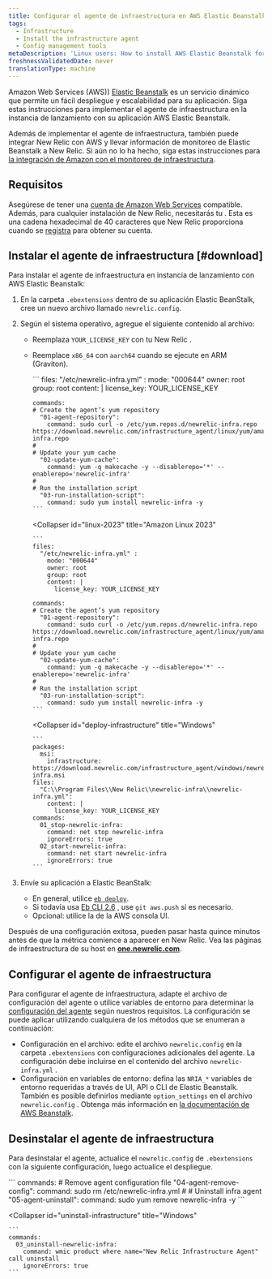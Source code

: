 ```yaml
---
title: Configurar el agente de infraestructura en AWS Elastic Beanstalk
tags:
  - Infrastructure
  - Install the infrastructure agent
  - Config management tools
metaDescription: 'Linux users: How to install AWS Elastic Beanstalk for New Relic''s infrastructure agent.'
freshnessValidatedDate: never
translationType: machine
---
```


Amazon Web Services (AWS)) [Elastic Beanstalk](https://aws.amazon.com/elasticbeanstalk) es un servicio dinámico que permite un fácil despliegue y escalabilidad para su aplicación. Siga estas instrucciones para implementar el agente de infraestructura en la instancia de lanzamiento con su aplicación AWS Elastic Beanstalk.

Además de implementar el agente de infraestructura, también puede integrar New Relic con AWS y llevar información de monitoreo de Elastic Beanstalk a New Relic. Si aún no lo ha hecho, siga estas instrucciones para [la integración de Amazon con el monitoreo de infraestructura](/docs/infrastructure/infrastructure-integrations/getting-started/connect-aws-integrations-infrastructure).

## Requisitos

Asegúrese de tener una [cuenta de Amazon Web Services](http://aws.amazon.com/elasticbeanstalk/) compatible. Además, para cualquier instalación de New Relic, necesitarás tu <InlinePopover type="licenseKey"/>. Esta es una cadena hexadecimal de 40 caracteres que New Relic proporciona cuando se [registra](http://newrelic.com/signup "El enlace se abre en una ventana nueva.") para obtener su cuenta.

## Instalar el agente de infraestructura [#download]

Para instalar el agente de infraestructura en instancia de lanzamiento con AWS Elastic Beanstalk:

1. En la carpeta `.ebextensions` dentro de su aplicación Elastic BeanStalk, cree un nuevo archivo llamado `newrelic.config`.

2. Según el sistema operativo, agregue el siguiente contenido al archivo:

   * Reemplaza `YOUR_LICENSE_KEY` con tu New Relic <InlinePopover type="licenseKey"/>.

   * Reemplace `x86_64` con `aarch64` cuando se ejecute en ARM (Graviton).

     <CollapserGroup>
       <Collapser
         id="linux-2"
         title="Amazon Linux 2"
       >
         ```
         files:
           "/etc/newrelic-infra.yml" :
             mode: "000644"
             owner: root
             group: root
             content: |
               license_key: YOUR_LICENSE_KEY

         commands:
         # Create the agent’s yum repository
           "01-agent-repository":
             command: sudo curl -o /etc/yum.repos.d/newrelic-infra.repo https://download.newrelic.com/infrastructure_agent/linux/yum/amazonlinux/2/x86_64/newrelic-infra.repo
         #
         # Update your yum cache
           "02-update-yum-cache":
             command: yum -q makecache -y --disablerepo='*' --enablerepo='newrelic-infra'
         #
         # Run the installation script
           "03-run-installation-script":
             command: sudo yum install newrelic-infra -y
         ```
       </Collapser>

       <Collapser
         id="linux-2023"
         title="Amazon Linux 2023"
       >
         ```
         files:
           "/etc/newrelic-infra.yml" :
             mode: "000644"
             owner: root
             group: root
             content: |
               license_key: YOUR_LICENSE_KEY

         commands:
         # Create the agent’s yum repository
           "01-agent-repository":
             command: sudo curl -o /etc/yum.repos.d/newrelic-infra.repo https://download.newrelic.com/infrastructure_agent/linux/yum/amazonlinux/2023/x86_64/newrelic-infra.repo
         #
         # Update your yum cache
           "02-update-yum-cache":
             command: yum -q makecache -y --disablerepo='*' --enablerepo='newrelic-infra'
         #
         # Run the installation script
           "03-run-installation-script":
             command: sudo yum install newrelic-infra -y
         ```
       </Collapser>

       <Collapser
         id="deploy-infrastructure"
         title="Windows"
       >
         ```
         packages:
           msi:
             infrastructure: https://download.newrelic.com/infrastructure_agent/windows/newrelic-infra.msi
         files:
           "C:\\Program Files\\New Relic\\newrelic-infra\\newrelic-infra.yml":
             content: |
               license_key: YOUR_LICENSE_KEY
         commands:
           01_stop-newrelic-infra:
             command: net stop newrelic-infra
             ignoreErrors: true
           02_start-newrelic-infra:
             command: net start newrelic-infra
             ignoreErrors: true
         ```
       </Collapser>
     </CollapserGroup>

3. Envíe su aplicación a Elastic BeanStalk:

   * En general, utilice [`eb deploy`](http://docs.aws.amazon.com/elasticbeanstalk/latest/dg/eb3-deploy.html).
   * Si todavía usa [Eb CLI 2.6](http://docs.aws.amazon.com/elasticbeanstalk/latest/dg/eb-cli.html) , use `git aws.push` si es necesario.
   * Opcional: utilice la de la AWS consola UI.

Después de una configuración exitosa, pueden pasar hasta quince minutos antes de que la métrica comience a aparecer en New Relic. Vea las páginas de infraestructura de su host en <DNT>**[one.newrelic.com](https://one.newrelic.com/all-capabilities)**</DNT>.

## Configurar el agente de infraestructura

Para configurar el agente de infraestructura, adapte el archivo de configuración del agente o utilice variables de entorno para determinar la [configuración del agente](/docs/infrastructure/install-infrastructure-agent/configuration/infrastructure-agent-configuration-settings/) según nuestros requisitos. La configuración se puede aplicar utilizando cualquiera de los métodos que se enumeran a continuación:

* Configuración en el archivo: edite el archivo `newrelic.config` en la carpeta `.ebextensions` con configuraciones adicionales del agente. La configuración debe incluirse en el contenido del archivo `newrelic-infra.yml` .
* Configuración en variables de entorno: defina las `NRIA_*` variables de entorno requeridas a través de UI, API o CLI de Elastic Beanstalk. También es posible definirlos mediante `option_settings` en el archivo `newrelic.config` . Obtenga más información en [la documentación de AWS Beanstalk](https://docs.aws.amazon.com/elasticbeanstalk/latest/dg/environments-cfg-softwaresettings.html).

## Desinstalar el agente de infraestructura

Para desinstalar el agente, actualice el `newrelic.config` de `.ebextensions` con la siguiente configuración, luego actualice el despliegue.

<CollapserGroup>
  <Collapser
    id="uninstall-agent-linux-ami"
    title="Amazon Linux"
  >
    ```
    commands:
    	# Remove agent configuration file
    	  "04-agent-remove-config":
    	    command: sudo rm /etc/newrelic-infra.yml
    	#
    	# Uninstall infra agent
    	  "05-agent-uninstall":
    	    command: sudo yum remove newrelic-infra -y
    ```
  </Collapser>

  <Collapser
    id="uninstall-infrastructure"
    title="Windows"
  >
    ```
    commands:
      03_uninstall-newrelic-infra:
        command: wmic product where name="New Relic Infrastructure Agent" call uninstall
        ignoreErrors: true
    ```
  </Collapser>
</CollapserGroup>